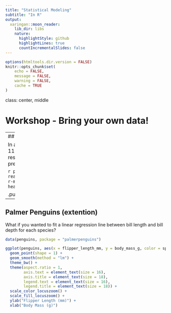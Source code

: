 ```yaml
---
title: "Statistical Modeling"
subtitle: "In R"
output:
  xaringan::moon_reader:
    lib_dir: libs
    nature:
      highlightStyle: github
      highlightLines: true
      countIncrementalSlides: false
---
```


```r
options(htmltools.dir.version = FALSE)
knitr::opts_chunk$set(
	echo = FALSE,
	message = FALSE,
	warning = FALSE,
	cache = TRUE
)
```

class: center, middle

# Workshop - Bring your own data!

---
## Production

In a manufacturing study, the production times for 111 recent production runs were obtained. The researchers are curious if the production lot size can predict the production time in hours.

```r
production_data <- read.csv("https://srvanderplas.github.io/rwrks/06-r-modeling/data/production.csv")
head(production_data)
```

.pull-left[
```r
production_data <- read.csv("https://srvanderplas.github.io/rwrks/06-r-modeling/data/production.csv")
head(production_data) %>% kable()
```
].pull-right[
```r
ggplot(data = production_data, aes(x = Lot.Size, y = Time)) +
  geom_point(shape = 1) +
  geom_smooth(method = "lm") +
  theme_bw() +
  theme(aspect.ratio = 1,
        axis.text = element_text(size = 16),
        axis.title = element_text(size = 18))
```
]

---
## Palmer Penguins (extention)

What if you wanted to fit a linear regression line between bill length and bill depth for each species?

```r
data(penguins, package = "palmerpenguins")
```

```r
ggplot(penguins, aes(x = flipper_length_mm, y = body_mass_g, color = species, fill = species)) +
  geom_point(shape = 1) +
  geom_smooth(method = "lm") +
  theme_bw() + 
  theme(aspect.ratio = 1,
        axis.text = element_text(size = 16),
        axis.title = element_text(size = 18),
        legend.text = element_text(size = 16),
        legend.title = element_text(size = 18)) +
  scale_color_locuszoom() +
  scale_fill_locuszoom() +
  ylab("Flipper Length (mm)") +
  xlab("Body Mass (g)")
```


